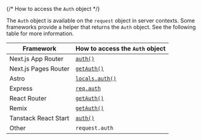 {/* How to access the `Auth` object */}

The `Auth` object is available on the `request` object in server contexts. Some frameworks provide a helper that returns the `Auth` object. See the following table for more information.

| Framework | How to access the `Auth` object |
| - | - |
| Next.js App Router | [`auth()`](/docs/reference/nextjs/app-router/auth) |
| Next.js Pages Router | [`getAuth()`](/docs/reference/nextjs/pages-router/get-auth) |
| Astro | [`locals.auth()`](/docs/reference/astro/locals#locals-auth) |
| Express | [`req.auth`](/docs/reference/express/overview) |
| React Router | [`getAuth()`](/docs/reference/react-router/get-auth) |
| Remix | [`getAuth()`](/docs/reference/remix/overview#get-auth) |
| Tanstack React Start | [`auth()`](/docs/reference/tanstack-react-start/auth) |
| Other | `request.auth` |
